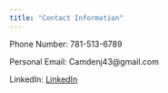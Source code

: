 ```yaml
---
title: "Contact Information"
---
```


Phone Number: 781-513-6789

Personal Email: Camdenj43@gmail.com

LinkedIn: [LinkedIn](linkedin.com/in/camden-heafitz-398b67277/)